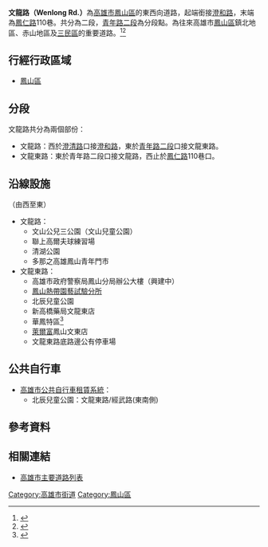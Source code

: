 {{Infobox TwRoad2
|bgcolorh=DARKGREEN
|colorh=white
|code=
|name= 文龍路
|enname= Wenlong Rd.
|level= 一般道路
|length=
|sec=路<small>（[[鳳山區|鳳山區]]）</small><br>東路<small>（[[鳳山區|鳳山區]]）</small>
|lastext=
|line=
|start= [[澄清路|澄清路]]
|end= [[鳳仁路|鳳仁路]]110巷
|junc= [[青年路_(鳳山區)|青年路二段]]、[[鳳松路|鳳松路]]
|img=
|cap=
|size=
|left= [[澄和路|澄和路]]
|right= 
|leftlink= [[澄和路|澄和路]]
|leftdirection= W
|rightlink= 
|rightdirection= E
|SN=
|SNtype=
|SNNum=
|SN2=
|SN2type=
|SN2Num=
|SN3=
|SN3type=
|SN3Num=
}}
'''文龍路（Wenlong Rd.）'''為[[高雄市|高雄市]][[鳳山區|鳳山區]]的東西向道路，起端銜接[[澄和路|澄和路]]，末端為[[鳳仁路|鳳仁路]]110巷。共分為二段，[[青年路_(鳳山區)|青年路二段]]為分段點。為往來高雄市[[鳳山區|鳳山區]]鎮北地區、赤山地區及[[三民區|三民區]]的重要道路。<ref>{{Cite web |url=https://estate.ltn.com.tw/article/5922 |title=鳳山新文山生活圈 透天推案新熱區 |access-date=2020-07-18 |archive-date=2020-07-18 |archive-url=https://web.archive.org/web/20200718063608/https://estate.ltn.com.tw/article/5922 |dead-url=no }}</ref><ref>{{Cite web |url=https://house.udn.com/house/story/5889/4182262 |title=高雄文山特區 有潛力 |access-date=2020-07-18 |archive-date=2020-11-24 |archive-url=https://web.archive.org/web/20201124213714/https://house.udn.com/house/story/5889/4182262 |dead-url=no }}</ref>

== 行經行政區域 ==
* [[鳳山區|鳳山區]]

== 分段 ==
文龍路共分為兩個部份：
* 文龍路：西於[[澄清路|澄清路]]口接[[澄和路|澄和路]]，東於[[青年路_(鳳山區)|青年路二段]]口接文龍東路。
* 文龍東路：東於青年路二段口接文龍路，西止於[[鳳仁路|鳳仁路]]110巷口。

== 沿線設施 ==
（由西至東）
* 文龍路：
** 文山公兒三公園（文山兒童公園）
** 聯上高爾夫球練習場
** 清湖公園
** 多那之高雄鳳山青年門市
* 文龍東路：
** 高雄市政府警察局鳳山分局辦公大樓（興建中）
** [[鳳山熱帶園藝試驗分所|鳳山熱帶園藝試驗分所]]
** 北辰兒童公園
** 新高橋藥局文龍東店
** 華鳳特區<ref>{{Cite web |url=https://tw.appledaily.com/home/20170715/SLQIEINYDGFGS2RJI4VA57J7PA/ |title=華鳳特區生活圈 新別墅1800萬起 房價僅文山特區6折 吸引首購族群 |access-date=2020-07-18 |archive-date=2020-07-18 |archive-url=https://web.archive.org/web/20200718054714/https://tw.appledaily.com/home/20170715/SLQIEINYDGFGS2RJI4VA57J7PA/ |dead-url=no }}</ref>
** [[萊爾富|萊爾富]]鳳山文東店
** 文龍東路底路邊公有停車場

== 公共自行車 ==
* [[高雄市公共自行車租賃系統|高雄市公共自行車租賃系統]]：
** 北辰兒童公園：文龍東路/經武路(東南側)

== 參考資料 ==
{{Reflist}}
== 相關連結 ==
* [[高雄市主要道路列表|高雄市主要道路列表]]

{{高雄市重要道路}}

[[Category:高雄市街道|Category:高雄市街道]]
[[Category:鳳山區|Category:鳳山區]]